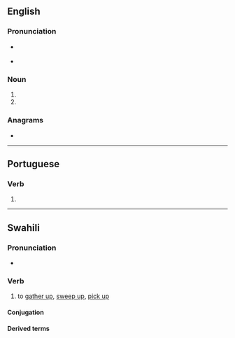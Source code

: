 ==English==

===Pronunciation===
* {{a|RP}} {{IPA|en|/zəʊ.ə/}}
* {{a|GenAm}} {{IPA|en|/zoʊ.ə/}}

===Noun===
{{head|en|noun form}}

# {{plural of|en|zoon}}
# {{plural of|en|zoön}}

===Anagrams===
* {{anagrams|en|a=aoz|AZO|azo|azo-}}

----

==Portuguese==

===Verb===
{{head|pt|verb form}}

# {{pt-verb-form-of|zoar}}

----

==Swahili==

===Pronunciation===
* {{audio|sw|Sw-ke-zoa.flac|Audio (Kenya)}}

===Verb===
{{sw-verb}}

# to [[gather up]], [[sweep up]], [[pick up]]

====Conjugation====
{{sw-conj}}

====Derived terms====
{{sw-der|pass|appl|stat}}